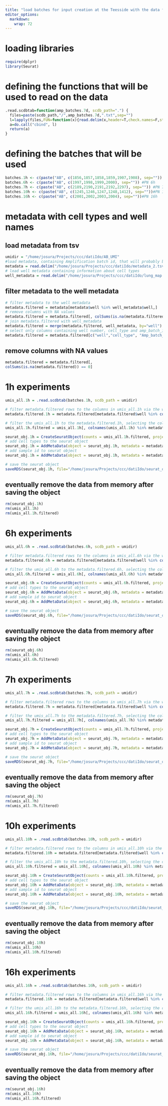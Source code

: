 ```yaml
---
title: "load batches for input creation at the Teesside with the data from Ido"
editor_options: 
  markdown: 
    wrap: 72
---
```


# loading libraries

```r
require(dplyr)
library(Seurat)
```

# defining the functions that will be used to read on the data

```r
.read.scdbtab=function(amp_batches.7d, scdb_path=".") {
  files=paste(scdb_path,"/",amp_batches.7d,".txt",sep="")
  l=lapply(files,FUN=function(x){read.delim(x,header=T,check.names=F,stringsAsFactors=F,row.names=1)})
  a=do.call("cbind", l) 
  return(a) 
}
```

# defining the batches that will be used

```r
batches.1h <- c(paste("AB", c(1856,1857,1858,1859,1907,1908), sep="")) #PN 1h
batches.6h <- c(paste("AB", c(1997,1998,1999,2000), sep="")) #PN 6h
batches.7h <- c(paste("AB", c(2189,2190,2191,2192,2297), sep="")) #PN 7h 
batches.10h <- c(paste("AB", c(1245,1246,1247,1248,1412), sep=""))#PN 10h 
batches.16h <- c(paste("AB", c(2001,2002,2003,2004), sep=""))#PN 16h
```

# metadata with cell types and well names

## load metadata from tsv

```r
umidir = "/home/josura/Projects/ccc/datiIdo/AB_UMI"
#load metadata, containing Amplification batch id, that will probably be used to mitigate batch effects with something like pseudo-bulk i don't know
metadata = read.delim("/home/josura/Projects/ccc/datiIdo/metadata_2.tsv", header=T, check.names=F, stringsAsFactors=F)
# load well metadata containing information about cell types
well_metadata = read.delim("/home/josura/Projects/ccc/datiIdo/lung_map.txt", header=T, check.names=F, stringsAsFactors=F) 

```

## filter metadata to the well metadata

```r
# filter metadata to the well metadata
metadata.filtered = metadata[metadata$well %in% well_metadata$well,]
# remove columns with NA values
metadata.filtered = metadata.filtered[, colSums(is.na(metadata.filtered)) == 0]
# join metadata.filtered with well_metadata
metadata.filtered = merge(metadata.filtered, well_metadata, by="well")
# select only columns containing well number, cell_type and amp_batch_id
metadata.filtered = metadata.filtered[c("well","cell_type", "Amp_batch_ID")]
```

## remove columns with NA values

```r
metadata.filtered = metadata.filtered[,
colSums(is.na(metadata.filtered)) == 0]
```

# 1h experiments

```r
umis_all.1h = .read.scdbtab(batches.1h, scdb_path = umidir) 

# filter metadata.filtered rows to the columns in umis_all.1h via the well column (colnames in umis_all.1h)
metadata.filtered.1h = metadata.filtered[metadata.filtered$well %in% colnames(umis_all.1h),]

# filter the umis_all.1h to the metadata.filtered.1h, selecting the columns with names in metadata.filtered.1h$well
umis_all.1h.filtered = umis_all.1h[, colnames(umis_all.1h) %in% metadata.filtered.1h$well]

seurat_obj.1h = CreateSeuratObject(counts = umis_all.1h.filtered, project = "ABlung")
# add cell types to the seurat object
seurat_obj.1h = AddMetaData(object = seurat_obj.1h, metadata = metadata.filtered.1h, col.name = "cell_type")
# add sample id to seurat object
seurat_obj.1h = AddMetaData(object = seurat_obj.1h, metadata = metadata.filtered.1h, col.name = "Amp_batch_ID")

# save the seurat object
saveRDS(seurat_obj.1h, file="/home/josura/Projects/ccc/datiIdo/seurat_obj.1h.rds")


```
## eventually remove the data from memory after saving the object

```r
rm(seurat_obj.1h)
rm(umis_all.1h)
rm(umis_all.1h.filtered)
```

# 6h experiments

```r
umis_all.6h = .read.scdbtab(batches.6h, scdb_path = umidir) 

# filter metadata.filtered rows to the columns in umis_all.6h via the well column (colnames in umis_all.6h)
metadata.filtered.6h = metadata.filtered[metadata.filtered$well %in% colnames(umis_all.6h),]

# filter the umis_all.6h to the metadata.filtered.6h, selecting the columns with names in metadata.filtered.6h$well
umis_all.6h.filtered = umis_all.6h[, colnames(umis_all.6h) %in% metadata.filtered.6h$well]

seurat_obj.6h = CreateSeuratObject(counts = umis_all.6h.filtered, project = "ABlung")
# add cell types to the seurat object
seurat_obj.6h = AddMetaData(object = seurat_obj.6h, metadata = metadata.filtered.6h, col.name = "cell_type")
# add sample id to seurat object
seurat_obj.6h = AddMetaData(object = seurat_obj.6h, metadata = metadata.filtered.6h, col.name = "Amp_batch_ID")

# save the seurat object
saveRDS(seurat_obj.6h, file="/home/josura/Projects/ccc/datiIdo/seurat_obj.6h.rds")


```
## eventually remove the data from memory after saving the object

```r
rm(seurat_obj.6h)
rm(umis_all.6h)
rm(umis_all.6h.filtered)
```


# 7h experiments

```r
umis_all.7h = .read.scdbtab(batches.7h, scdb_path = umidir) 

# filter metadata.filtered rows to the columns in umis_all.7h via the well column (colnames in umis_all.7h)
metadata.filtered.7h = metadata.filtered[metadata.filtered$well %in% colnames(umis_all.7h),]

# filter the umis_all.7h to the metadata.filtered.7h, selecting the columns with names in metadata.filtered.7h$well
umis_all.7h.filtered = umis_all.7h[, colnames(umis_all.7h) %in% metadata.filtered.7h$well]

seurat_obj.7h = CreateSeuratObject(counts = umis_all.7h.filtered, project = "ABlung")
# add cell types to the seurat object
seurat_obj.7h = AddMetaData(object = seurat_obj.7h, metadata = metadata.filtered.7h, col.name = "cell_type")
# add sample id to seurat object
seurat_obj.7h = AddMetaData(object = seurat_obj.7h, metadata = metadata.filtered.7h, col.name = "Amp_batch_ID")

# save the seurat object
saveRDS(seurat_obj.7h, file="/home/josura/Projects/ccc/datiIdo/seurat_obj.7h.rds")


```
## eventually remove the data from memory after saving the object

```r
rm(seurat_obj.7h)
rm(umis_all.7h)
rm(umis_all.7h.filtered)
```

# 10h experiments

```r
umis_all.10h = .read.scdbtab(batches.10h, scdb_path = umidir) 

# filter metadata.filtered rows to the columns in umis_all.10h via the well column (colnames in umis_all.10h)
metadata.filtered.10h = metadata.filtered[metadata.filtered$well %in% colnames(umis_all.10h),]

# filter the umis_all.10h to the metadata.filtered.10h, selecting the columns with names in metadata.filtered.10h$well
umis_all.10h.filtered = umis_all.10h[, colnames(umis_all.10h) %in% metadata.filtered.10h$well]

seurat_obj.10h = CreateSeuratObject(counts = umis_all.10h.filtered, project = "ABlung")
# add cell types to the seurat object
seurat_obj.10h = AddMetaData(object = seurat_obj.10h, metadata = metadata.filtered.10h, col.name = "cell_type")
# add sample id to seurat object
seurat_obj.10h = AddMetaData(object = seurat_obj.10h, metadata = metadata.filtered.10h, col.name = "Amp_batch_ID")

# save the seurat object
saveRDS(seurat_obj.10h, file="/home/josura/Projects/ccc/datiIdo/seurat_obj.10h.rds")


```
## eventually remove the data from memory after saving the object

```r
rm(seurat_obj.10h)
rm(umis_all.10h)
rm(umis_all.10h.filtered)
```

# 16h experiments

```r
umis_all.16h = .read.scdbtab(batches.16h, scdb_path = umidir) 

# filter metadata.filtered rows to the columns in umis_all.16h via the well column (colnames in umis_all.16h)
metadata.filtered.16h = metadata.filtered[metadata.filtered$well %in% colnames(umis_all.16h),]

# filter the umis_all.16h to the metadata.filtered.16h, selecting the columns with names in metadata.filtered.16h$well
umis_all.16h.filtered = umis_all.16h[, colnames(umis_all.16h) %in% metadata.filtered.16h$well]

seurat_obj.16h = CreateSeuratObject(counts = umis_all.16h.filtered, project = "ABlung")
# add cell types to the seurat object
seurat_obj.16h = AddMetaData(object = seurat_obj.16h, metadata = metadata.filtered.16h, col.name = "cell_type")
# add sample id to seurat object
seurat_obj.16h = AddMetaData(object = seurat_obj.16h, metadata = metadata.filtered.16h, col.name = "Amp_batch_ID")

# save the seurat object
saveRDS(seurat_obj.16h, file="/home/josura/Projects/ccc/datiIdo/seurat_obj.16h.rds")


```
## eventually remove the data from memory after saving the object

```r
rm(seurat_obj.16h)
rm(umis_all.16h)
rm(umis_all.16h.filtered)
```
